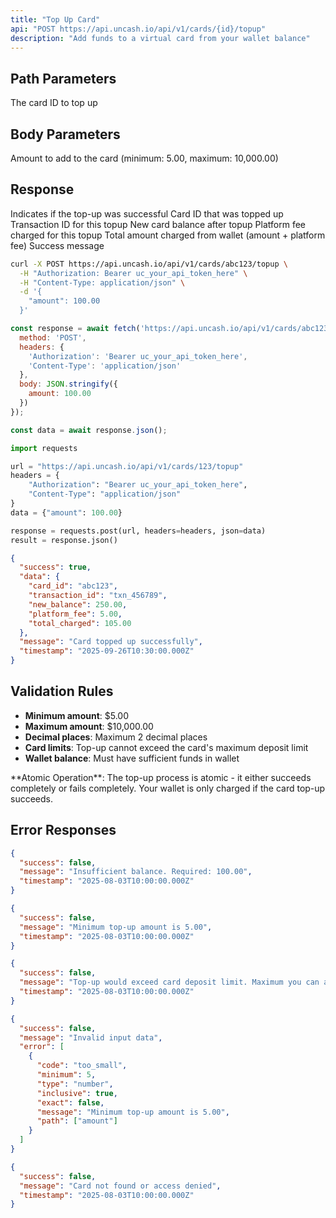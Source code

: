 ```yaml
---
title: "Top Up Card"
api: "POST https://api.uncash.io/api/v1/cards/{id}/topup"
description: "Add funds to a virtual card from your wallet balance"
---
```


## Path Parameters

<ParamField path="id" type="string" required>
  The card ID to top up
</ParamField>

## Body Parameters

<ParamField body="amount" type="number" required>
  Amount to add to the card (minimum: 5.00, maximum: 10,000.00)
</ParamField>

## Response

<ResponseField name="success" type="boolean">
  Indicates if the top-up was successful
</ResponseField>

<ResponseField name="data" type="object">
  <Expandable title="properties">
    <ResponseField name="card_id" type="string">Card ID that was topped up</ResponseField>
    <ResponseField name="transaction_id" type="string">Transaction ID for this topup</ResponseField>
    <ResponseField name="new_balance" type="number">New card balance after topup</ResponseField>
    <ResponseField name="platform_fee" type="number">Platform fee charged for this topup</ResponseField>
    <ResponseField name="total_charged" type="number">Total amount charged from wallet (amount + platform fee)</ResponseField>
  </Expandable>
</ResponseField>

<ResponseField name="message" type="string">
  Success message
</ResponseField>

<RequestExample>

```bash cURL
curl -X POST https://api.uncash.io/api/v1/cards/abc123/topup \
  -H "Authorization: Bearer uc_your_api_token_here" \
  -H "Content-Type: application/json" \
  -d '{
    "amount": 100.00
  }'
```

```javascript JavaScript
const response = await fetch('https://api.uncash.io/api/v1/cards/abc123/topup', {
  method: 'POST',
  headers: {
    'Authorization': 'Bearer uc_your_api_token_here',
    'Content-Type': 'application/json'
  },
  body: JSON.stringify({
    amount: 100.00
  })
});

const data = await response.json();
```

```python Python
import requests

url = "https://api.uncash.io/api/v1/cards/123/topup"
headers = {
    "Authorization": "Bearer uc_your_api_token_here",
    "Content-Type": "application/json"
}
data = {"amount": 100.00}

response = requests.post(url, headers=headers, json=data)
result = response.json()
```

</RequestExample>

<ResponseExample>

```json Response
{
  "success": true,
  "data": {
    "card_id": "abc123",
    "transaction_id": "txn_456789",
    "new_balance": 250.00,
    "platform_fee": 5.00,
    "total_charged": 105.00
  },
  "message": "Card topped up successfully",
  "timestamp": "2025-09-26T10:30:00.000Z"
}
```

</ResponseExample>

## Validation Rules

- **Minimum amount**: $5.00
- **Maximum amount**: $10,000.00
- **Decimal places**: Maximum 2 decimal places
- **Card limits**: Top-up cannot exceed the card's maximum deposit limit
- **Wallet balance**: Must have sufficient funds in wallet

<Info>
  **Atomic Operation**: The top-up process is atomic - it either succeeds completely or fails completely. Your wallet is only charged if the card top-up succeeds.
</Info>

## Error Responses

<ResponseExample>

```json Insufficient Balance
{
  "success": false,
  "message": "Insufficient balance. Required: 100.00",
  "timestamp": "2025-08-03T10:00:00.000Z"
}
```

```json Amount Too Low
{
  "success": false,
  "message": "Minimum top-up amount is 5.00",
  "timestamp": "2025-08-03T10:00:00.000Z"
}
```

```json Exceeds Card Limit
{
  "success": false,
  "message": "Top-up would exceed card deposit limit. Maximum you can add: 250.00",
  "timestamp": "2025-08-03T10:00:00.000Z"
}
```

```json Invalid Amount
{
  "success": false,
  "message": "Invalid input data",
  "error": [
    {
      "code": "too_small",
      "minimum": 5,
      "type": "number",
      "inclusive": true,
      "exact": false,
      "message": "Minimum top-up amount is 5.00",
      "path": ["amount"]
    }
  ]
}
```

```json Card Not Found
{
  "success": false,
  "message": "Card not found or access denied",
  "timestamp": "2025-08-03T10:00:00.000Z"
}
```

</ResponseExample>